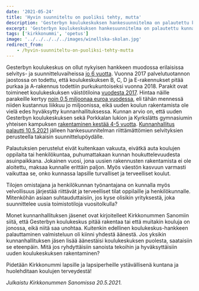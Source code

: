 ```yaml
---
date: '2021-05-24'
title: 'Hyvin suunniteltu on puoliksi tehty, mutta'
description: 'Gesterbyn koulukeskuksen hankesuunnitelma on palautettu kunnanhallituksesta lisävalmisteluun jo kolme kertaa. Kokonaisuudessaan hanketta on selvitetty ja suuniteltu jo 6 vuotta, mutta uutta rakennusta ei ole vieläkään aloitettu rakentamaan.'
excerpt: 'Gesterbyn koulukeskuksen hankesuunnitelma on palautettu kunnanhallituksesta lisävalmisteluun jo kolme kertaa. Kokonaisuudessaan hanketta on selvitetty ja suuniteltu jo 6 vuotta, mutta uutta rakennusta ei ole vieläkään aloitettu rakentamaan.'
tags: ['kirkkonummi', 'opetus']
image: '../../../../../images/winellska-skolan.jpg'
redirect_from:
    - /hyvin-suunniteltu-on-puoliksi-tehty-mutta
---
```



Gesterbyn koulukeskus on ollut nykyisen hankkeen muodossa erilaisissa selvitys- ja suunnitteluvaiheissa [jo 6 vuotta](http://kirkkonummi.oncloudos.com/cgi/DREQUEST.PHP?page=meetingitem&id=2021805-5). Vuonna 2017 palvelutuotannon jaostossa on todettu, että koulukeskuksen B, C, D ja E-rakennukset pitää purkaa ja A-rakennus todettiin purkukuntoiseksi vuonna 2018. Parakit ovat toimineet koulukeskuksen väistötiloina [vuodesta 2017](https://www.viisykkonen.fi/uutiset/kouluty%c3%b6-alkoi-loman-j%c3%a4lkeen-%e2%80%9dparakissa%e2%80%9d-%e2%80%93-gesterbyn-koulukeskuksen-v%c3%a4ist%c3%b6tiloista-voi-tulla). Hintaa näille parakeille kertyy [noin 0,5 miljoonaa euroa vuodessa](https://www.viisykkonen.fi/uutiset/gesterbyn-kouluparakit-j%C3%A4%C3%A4v%C3%A4t-pystyyn-pitk%C3%A4lle-ensi-vuosikymmenelle-%E2%88%92-v%C3%A4ist%C3%B6tilojen), eli tähän mennessä niiden kustannus liikkuu jo miljoonissa, eikä uuden koulun rakentamista ole vielä edes hyväksytty kunnanhallituksessa. Kunnan arvio on, että uuden Gesterbyn koulukeskuksen sekä Porkkalan lukion ja Kyrkslätts gymnasiumin yhteisen kampuksen [rakentaminen kestää 4-5 vuotta](https://www.viisykkonen.fi/uutiset/koulujen-v%C3%A4ist%C3%B6tilat-johtavat-ketjureaktioon-%E2%80%93-masalassa-uusi-paikka-parakille-tai). [Kunnanhallitus palautti 10.5.2021](https://arkisto.epaper.fi/kirkkonummensanomat/lehdet/6613/torstai-1352021) jälleen hankesuunnitelman riittämättömien selvityksien perusteella takaisin suunnittelupöydälle.

Palautuksien perustelut eivät kuitenkaan vakuuta, eivätkä auta koulujen oppilaita tai henkilökuntaa, puhumattakaan kunnan houkuttelevuudesta asuinpaikkana. Jokainen vuosi, jona uusien rakennusten rakentamista ei ole aloitettu, maksaa kunnalle erittäin paljon. Myös väestön kasvuun varmasti vaikuttaa se, onko kunnassa lapsille turvalliset ja terveelliset koulut.

<GesterbynParakit
    alt="Gesterbyn koulukeskuksen parakkirakennuksia"
    caption="Gesterbyn koulukeskuksen parakkirakennuksia"
/>

Tilojen omistajana ja henkilökunnan työnantajana on kunnalla myös velvollisuus järjestää riittävät ja terveelliset tilat oppilaille ja henkilökunnalle. Mitenköhän asiaan suhtauduttaisiin, jos kyse olisikin yrityksestä, joka suunnittelee uusia toimistotiloja vuositolkulla?

Monet kunnanhallituksen jäsenet ovat kirjoitelleet Kirkkonummen Sanomiin siitä, että Gesterbyn koulukeskus pitää rakentaa tai että muitakin kouluja on jonossa, eikä niitä saa unohtaa. Kuitenkin edellinen koulukeskus-hankkeen palauttaminen valmisteluun oli kiinni yhdestä äänestä. Jos yksikin kunnanhallituksen jäsen lisää äänestäisi koulukeskuksen puolesta, saataisiin se eteenpäin. Mitä jos ryhdyttäisiin sanoista tekoihin ja hyväksyttäisiin uuden koulukeskuksen rakentaminen?

Pidetään Kirkkonummi lapsille ja lapsiperheille ystävällisenä kuntana ja huolehditaan koulujen terveydestä!

_Julkaistu Kirkkonummen Sanomissa 20.5.2021._
